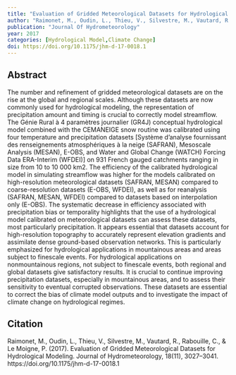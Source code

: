 ```yaml
---
title: "Evaluation of Gridded Meteorological Datasets for Hydrological Modeling"
author: "Raimonet, M., Oudin, L., Thieu, V., Silvestre, M., Vautard, R., Rabouille, C., Le Moigne, P."
publication: "Journal Of Hydrometeorology"
year: 2017
categories: [Hydrological Model,Climate Change]
doi: https://doi.org/10.1175/jhm-d-17-0018.1
---
```


## Abstract

The number and refinement of gridded meteorological datasets are on the rise at the global and regional scales. Although these datasets are now commonly used for hydrological modeling, the representation of precipitation amount and timing is crucial to correctly model streamflow. The Génie Rural à 4 paramètres journalier (GR4J) conceptual hydrological model combined with the CEMANEIGE snow routine was calibrated using four temperature and precipitation datasets [Système d’analyse fournissant des renseignements atmosphériques à la neige (SAFRAN), Mesoscale Analysis (MESAN), E-OBS, and Water and Global Change (WATCH) Forcing Data ERA-Interim (WFDEI)] on 931 French gauged catchments ranging in size from 10 to 10 000 km2. The efficiency of the calibrated hydrological model in simulating streamflow was higher for the models calibrated on high-resolution meteorological datasets (SAFRAN, MESAN) compared to coarse-resolution datasets (E-OBS, WFDEI), as well as for reanalysis (SAFRAN, MESAN, WFDEI) compared to datasets based on interpolation only (E-OBS). The systematic decrease in efficiency associated with precipitation bias or temporality highlights that the use of a hydrological model calibrated on meteorological datasets can assess these datasets, most particularly precipitation. It appears essential that datasets account for high-resolution topography to accurately represent elevation gradients and assimilate dense ground-based observation networks. This is particularly emphasized for hydrological applications in mountainous areas and areas subject to finescale events. For hydrological applications on nonmountainous regions, not subject to finescale events, both regional and global datasets give satisfactory results. It is crucial to continue improving precipitation datasets, especially in mountainous areas, and to assess their sensitivity to eventual corrupted observations. These datasets are essential to correct the bias of climate model outputs and to investigate the impact of climate change on hydrological regimes.

## Citation

Raimonet, M., Oudin, L., Thieu, V., Silvestre, M., Vautard, R., Rabouille, C., & Le Moigne, P. (2017). Evaluation of Gridded Meteorological Datasets for Hydrological Modeling. Journal of Hydrometeorology, 18(11), 3027–3041. https://doi.org/10.1175/jhm-d-17-0018.1
